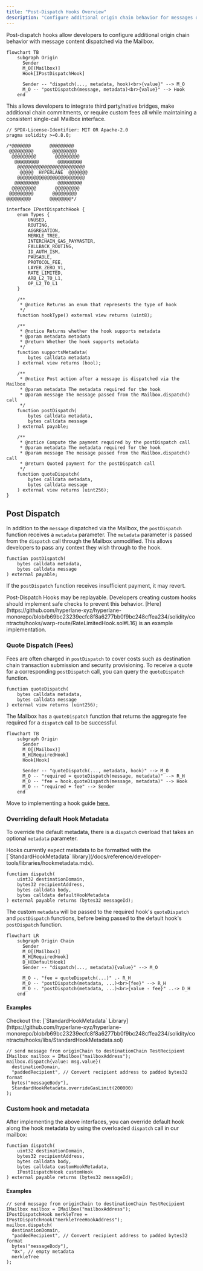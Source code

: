 ```yaml
---
title: "Post-Dispatch Hooks Overview"
description: "Configure additional origin chain behavior for messages dispatched via the Mailbox using post-dispatch hooks"
---
```


Post-dispatch hooks allow developers to configure additional origin chain behavior with message content dispatched via the Mailbox.

```mermaid
flowchart TB
    subgraph Origin
      Sender
      M_O[(Mailbox)]
      Hook[IPostDispatchHook]

      Sender -- "dispatch(..., metadata, hook)<br>{value}" --> M_O
      M_O -- "postDispatch(message, metadata)<br>{value}" --> Hook
    end
```

This allows developers to integrate third party/native bridges, make additional chain commitments, or require custom fees all while maintaining a consistent single-call Mailbox interface.

<Accordion title="`IPostDispatchHook` Interface">

<CodeGroup>

```solidity Solidity
// SPDX-License-Identifier: MIT OR Apache-2.0
pragma solidity >=0.8.0;

/*@@@@@@@       @@@@@@@@@
 @@@@@@@@@       @@@@@@@@@
  @@@@@@@@@       @@@@@@@@@
   @@@@@@@@@       @@@@@@@@@
    @@@@@@@@@@@@@@@@@@@@@@@@@
     @@@@@  HYPERLANE  @@@@@@@
    @@@@@@@@@@@@@@@@@@@@@@@@@
   @@@@@@@@@       @@@@@@@@@
  @@@@@@@@@       @@@@@@@@@
 @@@@@@@@@       @@@@@@@@@
@@@@@@@@@       @@@@@@@@*/

interface IPostDispatchHook {
    enum Types {
        UNUSED,
        ROUTING,
        AGGREGATION,
        MERKLE_TREE,
        INTERCHAIN_GAS_PAYMASTER,
        FALLBACK_ROUTING,
        ID_AUTH_ISM,
        PAUSABLE,
        PROTOCOL_FEE,
        LAYER_ZERO_V1,
        RATE_LIMITED,
        ARB_L2_TO_L1,
        OP_L2_TO_L1
    }

    /**
     * @notice Returns an enum that represents the type of hook
     */
    function hookType() external view returns (uint8);

    /**
     * @notice Returns whether the hook supports metadata
     * @param metadata metadata
     * @return Whether the hook supports metadata
     */
    function supportsMetadata(
        bytes calldata metadata
    ) external view returns (bool);

    /**
     * @notice Post action after a message is dispatched via the Mailbox
     * @param metadata The metadata required for the hook
     * @param message The message passed from the Mailbox.dispatch() call
     */
    function postDispatch(
        bytes calldata metadata,
        bytes calldata message
    ) external payable;

    /**
     * @notice Compute the payment required by the postDispatch call
     * @param metadata The metadata required for the hook
     * @param message The message passed from the Mailbox.dispatch() call
     * @return Quoted payment for the postDispatch call
     */
    function quoteDispatch(
        bytes calldata metadata,
        bytes calldata message
    ) external view returns (uint256);
}
```

</CodeGroup>

</Accordion>

## Post Dispatch

In addition to the `message` dispatched via the Mailbox, the `postDispatch` function receives a `metadata` parameter. The `metadata` parameter is passed from the `dispatch` call through the Mailbox unmodified. This allows developers to pass any context they wish through to the hook.

<CodeGroup>

```solidity Solidity
function postDispatch(
    bytes calldata metadata,
    bytes calldata message
) external payable;
```

</CodeGroup>

If the `postDispatch` function receives insufficient payment, it may revert.

<Note>
  Post-Dispatch Hooks may be replayable. Developers creating custom hooks should
  implement safe checks to prevent this behavior.
  [Here](https://github.com/hyperlane-xyz/hyperlane-monorepo/blob/b69bc23239ecfc8f8a6277bb0f9bc248cffea234/solidity/contracts/hooks/warp-route/RateLimitedHook.sol#L16)
  is an example implementation.
</Note>

### Quote Dispatch (Fees)

Fees are often charged in `postDispatch` to cover costs such as destination chain transaction submission and security provisioning. To receive a quote for a corresponding `postDispatch` call, you can query the `quoteDispatch` function.

<CodeGroup>

```solidity Solidity
function quoteDispatch(
    bytes calldata metadata,
    bytes calldata message
) external view returns (uint256);
```

</CodeGroup>

The Mailbox has a `quoteDispatch` function that returns the aggregate fee required for a `dispatch` call to be successful.

```mermaid
flowchart TB
    subgraph Origin
      Sender
      M_O[(Mailbox)]
      R_H[RequiredHook]
      Hook[Hook]

      Sender -- "quoteDispatch(..., metadata, hook)" --> M_O
      M_O -- "required = quoteDispatch(message, metadata)" --> R_H
      M_O -- "fee = hook.quoteDispatch(message, metadata)" --> Hook
      M_O -- "required + fee" --> Sender
    end
```

Move to implementing a hook guide [here.](/docs/protocol/ISM/custom-ISM)

### Overriding default Hook Metadata

To override the default metadata, there is a `dispatch` overload that takes an optional `metadata` parameter.

<Note>
  Hooks currently expect metadata to be formatted with the
  [`StandardHookMetadata`
  library](/docs/reference/developer-tools/libraries/hookmetadata.mdx).
</Note>

<CodeGroup>

```solidity Solidity
function dispatch(
    uint32 destinationDomain,
    bytes32 recipientAddress,
    bytes calldata body,
    bytes calldata defaultHookMetadata
) external payable returns (bytes32 messageId);
```

</CodeGroup>

The custom `metadata` will be passed to the required hook's `quoteDispatch` and `postDispatch` functions, before being passed to the default hook's `postDispatch` function.

```mermaid
flowchart LR
    subgraph Origin Chain
      Sender
      M_O[(Mailbox)]
      R_H[RequiredHook]
      D_H[DefaultHook]
      Sender -- "dispatch(..., metadata){value}" --> M_O

      M_O -. "fee = quoteDispatch(...)" .- R_H
      M_O -- "postDispatch(metadata, ...)<br>{fee}" --> R_H
      M_O -. "postDispatch(metadata, ...)<br>{value - fee}" ..-> D_H
    end
```

#### Examples

<Note>
  Checkout the: [`StandardHookMetadata`
  Library](https://github.com/hyperlane-xyz/hyperlane-monorepo/blob/b69bc23239ecfc8f8a6277bb0f9bc248cffea234/solidity/contracts/hooks/libs/StandardHookMetadata.sol)
</Note>

<CodeGroup>

```solidity Solidity
// send message from originChain to destinationChain TestRecipient
IMailbox mailbox = IMailbox("mailboxAddress");
mailbox.dispatch{value: msg.value}(
  destinationDomain,
  "paddedRecipient", // Convert recipient address to padded bytes32 format
  bytes("messageBody"),
  StandardHookMetadata.overrideGasLimit(200000)
);
```

</CodeGroup>

### Custom hook and metadata

After implementing the above interfaces, you can override default hook along the hook metadata by using the overloaded `dispatch` call in our mailbox:

<CodeGroup>

```solidity Solidity
function dispatch(
    uint32 destinationDomain,
    bytes32 recipientAddress,
    bytes calldata body,
    bytes calldata customHookMetadata,
    IPostDispatchHook customHook
) external payable returns (bytes32 messageId);
```

</CodeGroup>

#### Examples

<CodeGroup>

```solidity Example
// send message from originChain to destinationChain TestRecipient
IMailbox mailbox = IMailbox("mailboxAddress");
IPostDispatchHook merkleTree = IPostDispatchHook("merkleTreeHookAddress");
mailbox.dispatch(
  destinationDomain,
  "paddedRecipient", // Convert recipient address to padded bytes32 format
  bytes("messageBody"),
  "0x", // empty metadata
  merkleTree
);
```

</CodeGroup>

